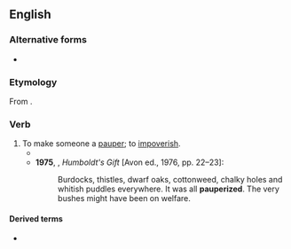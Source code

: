 ==English==

===Alternative forms===
* {{alt|en|pauperise}}

===Etymology===
From {{suf|en|pauper|ize}}.

===Verb===
{{en-verb}}

# To make someone a [[pauper]]; to [[impoverish]].
#* {{quote-journal|en|year=1851|work=The British Controversialist: And Literary Magazine|title=Ought Government to Provide a Secular Education For the People?|author=Philomathos|page=351|number=13|passage=This is an Education which consists in the outleading of the blackguardizing, '''pauperizing''', vagrant-like, and theftuous elements of the mentality, entirely withdrawn, and apart from any moral guidance, any elevating tendency, any ameliorating influence, nay, directly under the direction of the demoralized and the abandoned.}}
#* '''1975''', {{w|Saul Bellow}}, ''Humboldt's Gift'' [Avon ed., 1976, pp. 22–23]:
#*: Burdocks, thistles, dwarf oaks, cottonweed, chalky holes and whitish puddles everywhere. It was all '''pauperized'''. The very bushes might have been on welfare.

====Derived terms====
* {{l|en|pauperization}}